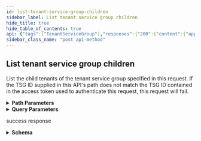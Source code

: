 ```yaml
---
id: list-tenant-service-group-children
sidebar_label: List tenant service group children
hide_title: true
hide_table_of_contents: true
api: {"tags":["TenantServiceGroup"],"responses":{"200":{"content":{"application/json":{"schema":{"type":"array","items":{"type":"object","allOf":[{"type":"object","allOf":[{"required":["id"],"type":"object","properties":{"id":{"description":"The tenant service group's ID.","allOf":[{"description":"A unique identifier.","maxLength":10,"minLength":10,"pattern":"^1[0-9]+$","type":"string","readOnly":true,"example":"1378242802"}],"readOnly":true},"parent_id":{"description":"The TSG ID for this tenant service group's parent.\n","allOf":[{"type":"string","allOf":[{"description":"A unique identifier.","maxLength":10,"minLength":10,"pattern":"^1[0-9]+$","type":"string","readOnly":true,"example":"1378242802"}],"readOnly":false,"example":1995877003}]},"display_name":{"description":"The tenant service group's display name.\n","type":"string","example":"AT&T"},"vertical":{"description":"A token that identifies the business vertical supported by the SASE\nproducts managed by this TSG.\n","type":"string","enum":["High Tech","Education","Manufacturing","Hospitality","Professional & Legal Services","Wholesale & Retail","Finance","Telecommunications","State & Local Government","Transportation & Logistics","Federal Government","Media & Entertainment","Nonclassifiable Establishments","Healthcare","Utilities & Energy","Insurance","Agriculture","Pharma & Life Sciences","Construction","Aerospace & Defense","Real Estate","Restaurant/Food Industry","Other"],"example":"High Tech"}}}]},{"properties":{"children":{"type":"array","items":{"$ref":"#/components/schemas/tenant_service_group_with_children"},"readOnly":true}}}]}},"examples":{"list_children":{"value":[{"id":"0","display_name":"string","parent_id":"string"},{"id":"1","display_name":"string","parent_id":"string"}]},"list_children_with_id_field_only":{"value":[{"id":"0"},{"id":"1"}]},"list_children_with_hierarchy":{"value":[{"id":"0","display_name":"string","parent_id":"string","children":[{"id":"2","name":"string","parent_id":"0"}]},{"id":"1","display_name":"string"}]},"list_children_with_hierarchy_and_id_field_only":{"value":[{"id":"0","children":[{"id":"2"}]},{"id":"1"}]}}}},"description":"success response"}},"operationId":"post-tenancy-v1-tenant_service_groups-tsg_id-operations-list_children","parameters":[{"name":"tsg_id","description":"A unique identifier for the tenant service group.\n","schema":{"description":"A unique identifier.","maxLength":10,"minLength":10,"pattern":"^1[0-9]+$","type":"string","readOnly":true,"example":"1378242802"},"in":"path","required":true},{"name":"hierarchy","description":"If `true`, return the entire descendent hierarchy.\nIf `false`, return only the immediate children of the\nTSG identified in this call's path. Default is\n`false`.\n","schema":{"type":"boolean"},"in":"query"},{"name":"include_self","description":"Indicates if the TSG used to generate this hierarchy is\nincluded in the resulting TSG list. `true` to include\nself. Default is `false`.\n","schema":{"type":"boolean"},"in":"query","required":false}],"security":[{"Bearer":[]}],"description":"List the child tenants of the tenant service group\nspecified in this request. If the TSG ID supplied\nin this API's path does not match the TSG ID contained in\nthe access token used to authenticate this request, this\nrequest will fail.\n","method":"post","path":"/tenancy/v1/tenant_service_groups/{tsg_id}/operations/list_children","servers":[{"url":"https://api.sase.paloaltonetworks.com"}],"securitySchemes":{"Bearer":{"type":"http","scheme":"bearer"}},"info":{"title":"Tenant Service Group","version":"1.0","description":"Manages tenant service groups.\n","contact":{}},"postman":{"name":"List tenant service group children","description":{"content":"List the child tenants of the tenant service group\nspecified in this request. If the TSG ID supplied\nin this API's path does not match the TSG ID contained in\nthe access token used to authenticate this request, this\nrequest will fail.\n","type":"text/plain"},"url":{"path":["tenancy","v1","tenant_service_groups",":tsg_id","operations","list_children"],"host":["{{baseUrl}}"],"query":[{"disabled":false,"description":{"content":"If `true`, return the entire descendent hierarchy.\nIf `false`, return only the immediate children of the\nTSG identified in this call's path. Default is\n`false`.\n","type":"text/plain"},"key":"hierarchy","value":""},{"disabled":false,"description":{"content":"Indicates if the TSG used to generate this hierarchy is\nincluded in the resulting TSG list. `true` to include\nself. Default is `false`.\n","type":"text/plain"},"key":"include_self","value":""}],"variable":[{"disabled":false,"description":{"content":"(Required) A unique identifier for the tenant service group.\n","type":"text/plain"},"type":"any","value":"","key":"tsg_id"}]},"header":[{"key":"Accept","value":"application/json"}],"method":"POST","auth":{"type":"bearer","bearer":[{"type":"any","value":"<Bearer Token>","key":"token"}]}}}
sidebar_class_name: "post api-method"
---
```



## List tenant service group children



List the child tenants of the tenant service group
specified in this request. If the TSG ID supplied
in this API&#39;s path does not match the TSG ID contained in
the access token used to authenticate this request, this
request will fail.


<details style={{"marginBottom":"1rem"}}><summary style={{}}><strong>Path Parameters</strong></summary><div><ul><ParamsItem className={"paramsItem"} param={{"name":"tsg_id","description":"A unique identifier for the tenant service group.\n","schema":{"description":"A unique identifier.","maxLength":10,"minLength":10,"pattern":"^1[0-9]+$","type":"string","readOnly":true,"example":"1378242802"},"in":"path","required":true}}></ParamsItem></ul></div></details><details style={{"marginBottom":"1rem"}}><summary style={{}}><strong>Query Parameters</strong></summary><div><ul><ParamsItem className={"paramsItem"} param={{"name":"hierarchy","description":"If `true`, return the entire descendent hierarchy.\nIf `false`, return only the immediate children of the\nTSG identified in this call's path. Default is\n`false`.\n","schema":{"type":"boolean"},"in":"query"}}></ParamsItem><ParamsItem className={"paramsItem"} param={{"name":"include_self","description":"Indicates if the TSG used to generate this hierarchy is\nincluded in the resulting TSG list. `true` to include\nself. Default is `false`.\n","schema":{"type":"boolean"},"in":"query","required":false}}></ParamsItem></ul></div></details><div><Tabs><TabItem label={"200"} value={"200"}><div>

success response

</div><div><details style={{}}><summary style={{"textAlign":"left"}}><strong>Schema</strong></summary><div style={{"textAlign":"left","marginLeft":"1rem"}}></div><ul style={{"marginLeft":"1rem"}}><li><div><div><span className={"badge badge--info"} style={{"marginBottom":"1rem"}}>allOf</span><ul className={"allOf"}><SchemaItem collapsible={false} name={"id"} required={false} schemaDescription={"The tenant service group's ID."} schemaName={"string"} qualifierMessage={"**Possible values:** 10 ≤ length ≤ 10, Value must match regular expression `^1[0-9]+$`"}></SchemaItem><SchemaItem collapsible={false} name={"parent_id"} required={false} schemaDescription={"The TSG ID for this tenant service group's parent.\n"} schemaName={"string"} qualifierMessage={"**Possible values:** 10 ≤ length ≤ 10, Value must match regular expression `^1[0-9]+$`"}></SchemaItem><SchemaItem collapsible={false} name={"display_name"} required={false} schemaDescription={"The tenant service group's display name.\n"} schemaName={"string"} qualifierMessage={undefined}></SchemaItem><SchemaItem collapsible={false} name={"vertical"} required={false} schemaDescription={"A token that identifies the business vertical supported by the SASE\nproducts managed by this TSG.\n"} schemaName={"string"} qualifierMessage={"**Possible values:** [`High Tech`, `Education`, `Manufacturing`, `Hospitality`, `Professional & Legal Services`, `Wholesale & Retail`, `Finance`, `Telecommunications`, `State & Local Government`, `Transportation & Logistics`, `Federal Government`, `Media & Entertainment`, `Nonclassifiable Establishments`, `Healthcare`, `Utilities & Energy`, `Insurance`, `Agriculture`, `Pharma & Life Sciences`, `Construction`, `Aerospace & Defense`, `Real Estate`, `Restaurant/Food Industry`, `Other`]"}></SchemaItem><SchemaItem collapsible={false} name={"children"} required={false} schemaDescription={undefined} schemaName={" (circular)[]"} qualifierMessage={undefined}></SchemaItem></ul></div></div></li></ul></details></div></TabItem></Tabs></div>
      